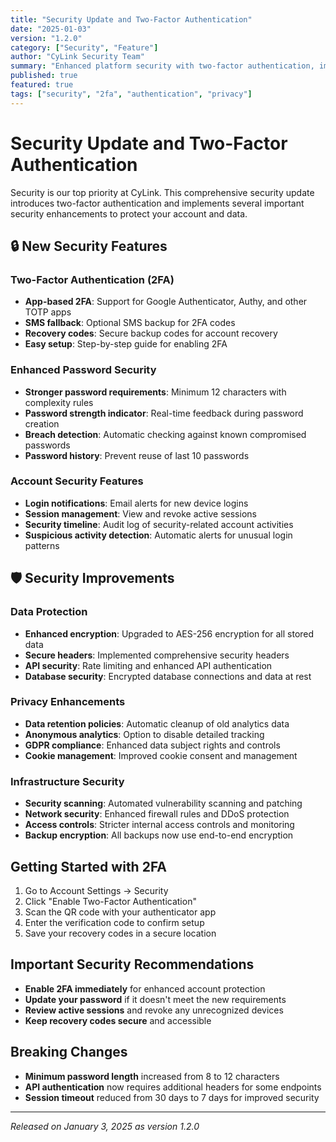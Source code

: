 ```yaml
---
title: "Security Update and Two-Factor Authentication"
date: "2025-01-03"
version: "1.2.0"
category: ["Security", "Feature"]
author: "CyLink Security Team"
summary: "Enhanced platform security with two-factor authentication, improved password policies, and comprehensive security audit implementation."
published: true
featured: true
tags: ["security", "2fa", "authentication", "privacy"]
---
```


# Security Update and Two-Factor Authentication

Security is our top priority at CyLink. This comprehensive security update introduces two-factor authentication and implements several important security enhancements to protect your account and data.

## 🔒 New Security Features

### Two-Factor Authentication (2FA)

- **App-based 2FA**: Support for Google Authenticator, Authy, and other TOTP apps
- **SMS fallback**: Optional SMS backup for 2FA codes
- **Recovery codes**: Secure backup codes for account recovery
- **Easy setup**: Step-by-step guide for enabling 2FA

### Enhanced Password Security

- **Stronger password requirements**: Minimum 12 characters with complexity rules
- **Password strength indicator**: Real-time feedback during password creation
- **Breach detection**: Automatic checking against known compromised passwords
- **Password history**: Prevent reuse of last 10 passwords

### Account Security Features

- **Login notifications**: Email alerts for new device logins
- **Session management**: View and revoke active sessions
- **Security timeline**: Audit log of security-related account activities
- **Suspicious activity detection**: Automatic alerts for unusual login patterns

## 🛡️ Security Improvements

### Data Protection

- **Enhanced encryption**: Upgraded to AES-256 encryption for all stored data
- **Secure headers**: Implemented comprehensive security headers
- **API security**: Rate limiting and enhanced API authentication
- **Database security**: Encrypted database connections and data at rest

### Privacy Enhancements

- **Data retention policies**: Automatic cleanup of old analytics data
- **Anonymous analytics**: Option to disable detailed tracking
- **GDPR compliance**: Enhanced data subject rights and controls
- **Cookie management**: Improved cookie consent and management

### Infrastructure Security

- **Security scanning**: Automated vulnerability scanning and patching
- **Network security**: Enhanced firewall rules and DDoS protection
- **Access controls**: Stricter internal access controls and monitoring
- **Backup encryption**: All backups now use end-to-end encryption

## Getting Started with 2FA

1. Go to Account Settings → Security
2. Click "Enable Two-Factor Authentication"
3. Scan the QR code with your authenticator app
4. Enter the verification code to confirm setup
5. Save your recovery codes in a secure location

## Important Security Recommendations

- **Enable 2FA immediately** for enhanced account protection
- **Update your password** if it doesn't meet the new requirements
- **Review active sessions** and revoke any unrecognized devices
- **Keep recovery codes secure** and accessible

## Breaking Changes

- **Minimum password length** increased from 8 to 12 characters
- **API authentication** now requires additional headers for some endpoints
- **Session timeout** reduced from 30 days to 7 days for improved security

---

_Released on January 3, 2025 as version 1.2.0_
